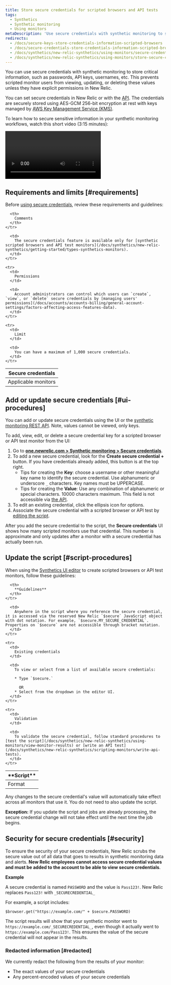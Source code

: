 ```yaml
---
title: Store secure credentials for scripted browsers and API tests
tags:
  - Synthetics
  - Synthetic monitoring
  - Using monitors
metaDescription: 'Use secure credentials with synthetic monitoring to store critical information, such as passwords, API keys, usernames, etc.'
redirects:
  - /docs/secure-keys-store-credentials-information-scripted-browsers
  - /docs/secure-credentials-store-credentials-information-scripted-browsers
  - /docs/synthetics/new-relic-synthetics/using-monitors/secure-credentials-store-credentials-information-scripted-browsers
  - /docs/synthetics/new-relic-synthetics/using-monitors/store-secure-credentials-scripted-browsers-api-tests
---
```


You can use secure credentials with synthetic monitoring to store critical information, such as passwords, API keys, usernames, etc. This prevents scripted monitor users from viewing, updating, or deleting these values unless they have explicit permissions in New Relic.

You can set secure credentials in New Relic or with the [API](/docs/apis/synthetics-rest-api/secure-credentials-examples/use-synthetics-secure-credentials-apis). The credentials are securely stored using AES-GCM 256-bit encryption at rest with keys managed by [AWS Key Management Service (KMS)](https://aws.amazon.com/kms/).

To learn how to secure sensitive information in your synthetic monitoring workflows, watch this short video (3:15 minutes):

<Video
  id="BLrTnqIHRrU"
  type="youtube"
/>

## Requirements and limits [#requirements]

Before [using secure credentials](#ui-procedures), review these requirements and guidelines:

<table>
  <thead>
    <tr>
      <th style={{ width: "200px" }}>
        Secure credentials
      </th>

      <th>
        Comments
      </th>
    </tr>
  </thead>

  <tbody>
    <tr>
      <td>
        Applicable monitors
      </td>

      <td>
        The secure credentials feature is available only for [synthetic scripted browsers and API test monitors](/docs/synthetics/new-relic-synthetics/getting-started/types-synthetics-monitors).
      </td>
    </tr>

    <tr>
      <td>
        Permissions
      </td>

      <td>
        Account administrators can control which users can `create`, `view`, or `delete` secure credentials by [managing users' permissions](/docs/accounts/accounts-billing/general-account-settings/factors-affecting-access-features-data).
      </td>
    </tr>

    <tr>
      <td>
        Limit
      </td>

      <td>
        You can have a maximum of 1,000 secure credentials.
      </td>
    </tr>
  </tbody>
</table>

## Add or update secure credentials [#ui-procedures]

You can add or update secure credentials using the UI or the [synthetic monitoring REST API](/docs/apis/synthetics-rest-api/secure-credentials-examples/use-synthetics-secure-credentials-apis#add-secure-credential). Note, values cannot be viewed, only keys. 

To add, view, edit, or delete a secure credential key for a scripted browser or API test monitor from the UI:

1. Go to **[one.newrelic.com > Synthetic monitoring > Secure credentials](https://one.newrelic.com/synthetics-nerdlets/secure-credential-list)**.
2. To add a new secure credential, look for the **Create secure credential +** button. If you have credentials already added, this button is at the top right.
   * Tips for creating the **Key**: choose a username or other meaningful key name to identify the secure credential. Use alphanumeric or underscore `_` characters. Key names must be UPPERCASE.
   * Tips for creating the **Value**: Use any combination of alphanumeric or special characters. 10000 characters maximum. This field is not accessible via [the API](/docs/apis/synthetics-rest-api/secure-credentials-examples/use-synthetics-secure-credentials-apis).
3. To edit an existing credential, click the ellipsis <Icon name="fe-more-horizontal"/> icon for options.
4. Associate the secure credential with a scripted browser or API test by [editing the script](#script-procedures).

After you add the secure credential to the script, the **Secure credentials** UI shows how many scripted monitors use that credential. This number is approximate and only updates after a monitor with a secure credential has actually been run.

## Update the script [#script-procedures]

When using the [Synthetics UI editor](/docs/synthetics/new-relic-synthetics/scripting-monitors/write-scripted-browsers) to create scripted browsers or API test monitors, follow these guidelines:

<table>
  <thead>
    <tr>
      <th style={{ width: "200px" }}>
        **Script**
      </th>

      <th>
        **Guidelines**
      </th>
    </tr>
  </thead>

  <tbody>
    <tr>
      <td>
        Format
      </td>

      <td>
        Anywhere in the script where you reference the secure credential, it is accessed via the reserved New Relic `$secure` JavaScript object with dot notation. For example, `$secure.MY_SECURE_CREDENTIAL`. Properties on `$secure` are not accessible through bracket notation.
      </td>
    </tr>

    <tr>
      <td>
        Existing credentials
      </td>

      <td>
        To view or select from a list of available secure credentials:

        * Type `$secure.`

          OR
        * Select from the dropdown in the editor UI.
      </td>
    </tr>

    <tr>
      <td>
        Validation
      </td>

      <td>
        To validate the secure credential, follow standard procedures to [test the script](/docs/synthetics/new-relic-synthetics/using-monitors/view-monitor-results) or [write an API test](/docs/synthetics/new-relic-synthetics/scripting-monitors/write-api-tests).
      </td>
    </tr>
  </tbody>
</table>

Any changes to the secure credential's value will automatically take effect across all monitors that use it. You do not need to also update the script.

**Exception:** If you update the script and jobs are already processing, the secure credential change will not take effect until the next time the job begins.

## Security for secure credentials [#security]

To ensure the security of your secure credentials, New Relic scrubs the secure value out of all data that goes to results in synthetic monitoring data and alerts. **New Relic employees cannot access secure credential values and must be added to the account to be able to view secure credentials**.

**Example**

A secure credential is named `PASSWORD` and the value is `Pass123!`. New Relic replaces `Pass123!` with `_SECURECREDENTIAL_`

For example, a script includes:

```
$browser.get("https://example.com/" + $secure.PASSWORD)
```

The script results will show that your synthetic monitor went to `https://example.com/_SECURECREDENTIAL_`, even though it actually went to `https://example.com/Pass123!`. This ensures the value of the secure credential will not appear in the results.

### Redacted information [#redacted]

We currently redact the following from the results of your monitor:

* The exact values of your secure credentials
* Any percent-encoded values of your secure credentials
